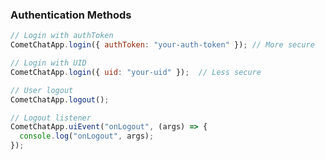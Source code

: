 ### Authentication Methods

```js
// Login with authToken
CometChatApp.login({ authToken: "your-auth-token" }); // More secure

// Login with UID
CometChatApp.login({ uid: "your-uid" });  // Less secure

// User logout
CometChatApp.logout();

// Logout listener
CometChatApp.uiEvent("onLogout", (args) => {
  console.log("onLogout", args);
});
```